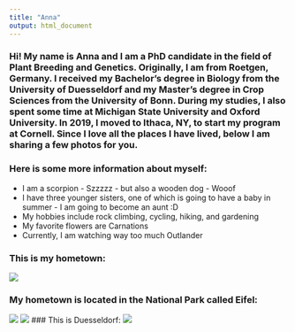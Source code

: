 ```yaml
---
title: "Anna"
output: html_document
---
```


### Hi! My name is Anna and I am a PhD candidate in the field of Plant Breeding and Genetics. Originally, I am from Roetgen, Germany. I received my Bachelor's degree in Biology from the University of Duesseldorf and my Master's degree in Crop Sciences from the University of Bonn. During my studies, I also spent some time at Michigan State University and Oxford University. In 2019, I moved to Ithaca, NY, to start my program at Cornell. Since I love all the places I have lived, below I am sharing a few photos for you.

### Here is some more information about myself:

* I am a scorpion - Szzzzz - but also a wooden dog - Wooof
* I have three younger sisters, one of which is going to have a baby in summer - I am going to become an aunt :D
* My hobbies include rock climbing, cycling, hiking, and gardening
* My favorite flowers are Carnations
* Currently, I am watching way too much Outlander

### This is my hometown:
![](https://dynamic-media-cdn.tripadvisor.com/media/photo-o/09/40/31/7b/photo2jpg.jpg?w=500&h=300&s=1)

### My hometown is located in the National Park called Eifel:
![](https://peakvisor.com/photo/SD/Eifel-National-Park-Germany.jpg)
![](https://mediaim.expedia.com/destination/3/48e4016f67c7b1035735718e25cc7e3f.jpg)
### This is Duesseldorf:
![](https://cdn.eventegg.com//images/travel/3/164/duesseldorf-panorama-with-river-rhein-germany.jpg)